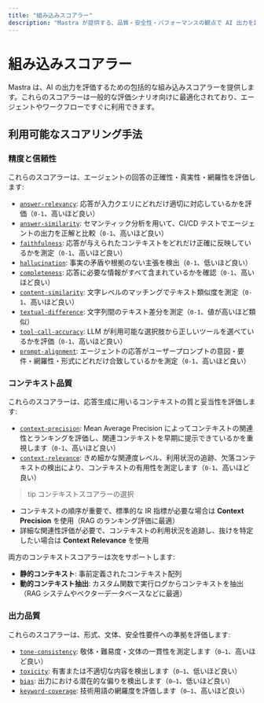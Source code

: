 ```yaml
---
title: "組み込みスコアラー"
description: "Mastra が提供する、品質・安全性・パフォーマンスの観点で AI 出力を評価できる即時利用可能なスコアラーの概要。"
---
```


# 組み込みスコアラー

Mastra は、AI の出力を評価するための包括的な組み込みスコアラーを提供します。これらのスコアラーは一般的な評価シナリオ向けに最適化されており、エージェントやワークフローですぐに利用できます。

## 利用可能なスコアリング手法

### 精度と信頼性

これらのスコアラーは、エージェントの回答の正確性・真実性・網羅性を評価します:

- [`answer-relevancy`](/reference/scorers/answer-relevancy): 応答が入力クエリにどれだけ適切に対応しているかを評価（`0-1`、高いほど良い）
- [`answer-similarity`](/reference/scorers/answer-similarity): セマンティック分析を用いて、CI/CD テストでエージェントの出力を正解と比較（`0-1`、高いほど良い）
- [`faithfulness`](/reference/scorers/faithfulness): 応答が与えられたコンテキストをどれだけ正確に反映しているかを測定（`0-1`、高いほど良い）
- [`hallucination`](/reference/scorers/hallucination): 事実の矛盾や根拠のない主張を検出（`0-1`、低いほど良い）
- [`completeness`](/reference/scorers/completeness): 応答に必要な情報がすべて含まれているかを確認（`0-1`、高いほど良い）
- [`content-similarity`](/reference/scorers/content-similarity): 文字レベルのマッチングでテキスト類似度を測定（`0-1`、高いほど良い）
- [`textual-difference`](/reference/scorers/textual-difference): 文字列間のテキスト差分を測定（`0-1`、値が高いほど類似）
- [`tool-call-accuracy`](/reference/scorers/tool-call-accuracy): LLM が利用可能な選択肢から正しいツールを選べているかを評価（`0-1`、高いほど良い）
- [`prompt-alignment`](/reference/scorers/prompt-alignment): エージェントの応答がユーザープロンプトの意図・要件・網羅性・形式にどれだけ合致しているかを測定（`0-1`、高いほど良い）

### コンテキスト品質

これらのスコアラーは、応答生成に用いるコンテキストの質と妥当性を評価します:

- [`context-precision`](/reference/scorers/context-precision): Mean Average Precision によってコンテキストの関連性とランキングを評価し、関連コンテキストを早期に提示できているかを重視します（`0-1`、高いほど良い）
- [`context-relevance`](/reference/scorers/context-relevance): きめ細かな関連度レベル、利用状況の追跡、欠落コンテキストの検出により、コンテキストの有用性を測定します（`0-1`、高いほど良い）

> tip コンテキストスコアラーの選択

- コンテキストの順序が重要で、標準的な IR 指標が必要な場合は **Context Precision** を使用（RAG のランキング評価に最適）
- 詳細な関連性評価が必要で、コンテキストの利用状況を追跡し、抜けを特定したい場合は **Context Relevance** を使用

両方のコンテキストスコアラーは次をサポートします:

- **静的コンテキスト**: 事前定義されたコンテキスト配列
- **動的コンテキスト抽出**: カスタム関数で実行ログからコンテキストを抽出（RAG システムやベクターデータベースなどに最適）

### 出力品質

これらのスコアラーは、形式、文体、安全性要件への準拠を評価します:

- [`tone-consistency`](/reference/scorers/tone-consistency): 敬体・難易度・文体の一貫性を測定します（`0–1`、高いほど良い）
- [`toxicity`](/reference/scorers/toxicity): 有害または不適切な内容を検出します（`0–1`、低いほど良い）
- [`bias`](/reference/scorers/bias): 出力における潜在的な偏りを検出します（`0–1`、低いほど良い）
- [`keyword-coverage`](/reference/scorers/keyword-coverage): 技術用語の網羅度を評価します（`0–1`、高いほど良い）